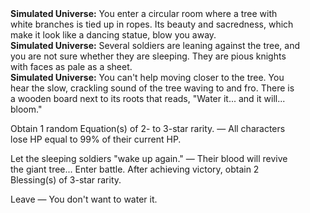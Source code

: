 {{Dialogue Start}}
:'''Simulated Universe:''' You enter a circular room where a tree with white branches is tied up in ropes. Its beauty and sacredness, which make it look like a dancing statue, blow you away.
:'''Simulated Universe:''' Several soldiers are leaning against the tree, and you are not sure whether they are sleeping. They are pious knights with faces as pale as a sheet.
:'''Simulated Universe:''' You can't help moving closer to the tree. You hear the slow, crackling sound of the tree waving to and fro. There is a wooden board next to its roots that reads, "Water it... and it will... bloom."
:{{DIcon|Star}} Obtain 1 random Equation(s) of 2- to 3-star rarity. &mdash; All characters lose HP equal to 99% of their current HP.
:{{DIcon|Star}} Let the sleeping soldiers "wake up again." &mdash; Their blood will revive the giant tree... Enter battle. After achieving victory, obtain 2 Blessing(s) of 3-star rarity.
:{{DIcon|Star}} Leave &mdash; You don't want to water it.
{{Dialogue End}}